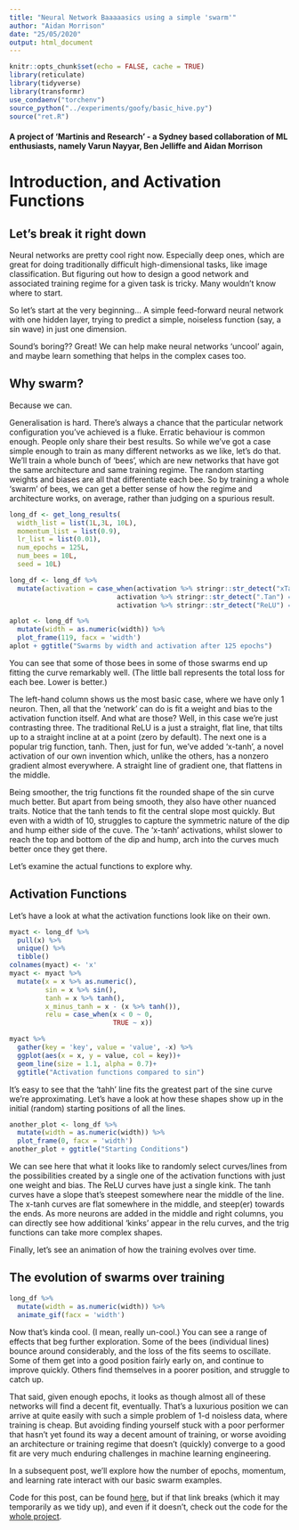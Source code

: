 ```yaml
---
title: "Neural Network Baaaaasics using a simple 'swarm'"
author: "Aidan Morrison"
date: "25/05/2020"
output: html_document
---
```


```r
knitr::opts_chunk$set(echo = FALSE, cache = TRUE)
library(reticulate)
library(tidyverse)
library(transformr)
use_condaenv("torchenv")
source_python("../experiments/goofy/basic_hive.py")
source("ret.R")
```

#### A project of 'Martinis and Research' - a Sydney based collaboration of ML enthusiasts, namely Varun Nayyar, Ben Jelliffe and Aidan Morrison

# Introduction, and Activation Functions

## Let's break it right down

Neural networks are pretty cool right now.  Especially deep ones, which are great for doing traditionally difficult high-dimensional tasks, like image classification.  But figuring out how to design a good network and associated training regime for a given task is tricky.  Many wouldn't know where to start.

So let's start at the very beginning... A simple feed-forward neural network with one hidden layer, trying to predict a simple, noiseless function (say, a sin wave) in just one dimension.  

Sound's boring?? Great! We can help make neural networks 'uncool' again, and maybe learn something that helps in the complex cases too.

## Why swarm?

Because we can. 

Generalisation is hard. There's always a chance that the particular network configuration you've achieved is a fluke. Erratic behaviour is common enough. People only share their best results. So while we've got a case simple enough to train as many different networks as we like, let's do that. We'll train a whole bunch of 'bees', which are new networks that have got the same architecture and same training regime.  The random starting weights and biases are all that differentiate each bee. So by training a whole 'swarm' of bees, we can get a better sense of how the regime and architecture works, on average, rather than judging on a spurious result. 


```r
long_df <- get_long_results(
  width_list = list(1L,3L, 10L),
  momentum_list = list(0.9),
  lr_list = list(0.01),
  num_epochs = 125L,
  num_bees = 10L,
  seed = 10L)

long_df <- long_df %>% 
  mutate(activation = case_when(activation %>% stringr::str_detect("xTan") == TRUE~"x - tanh",
                           activation %>% stringr::str_detect(".Tan") == TRUE ~ "tanh",
                           activation %>% stringr::str_detect("ReLU") == TRUE ~ "ReLU"))

aplot <- long_df %>%
  mutate(width = as.numeric(width)) %>% 
  plot_frame(119, facx = 'width')
aplot + ggtitle("Swarms by width and activation after 125 epochs")

```



You can see that some of those bees in some of those swarms end up fitting the curve remarkably well. (The little ball represents the total loss for each bee.  Lower is better.)

The left-hand column shows us the most basic case, where we have only 1 neuron. Then, all that the 'network' can do is fit a weight and bias to the activation function itself. And what are those?  Well, in this case we're just contrasting three. The traditional ReLU is a just a straight, flat line, that tilts up to a straight incline at at a point (zero by default).  The next one is a popular trig function, tanh. Then, just for fun, we've added 'x-tanh', a novel activation of our own invention which, unlike the others, has a nonzero gradient almost everywhere. A straight line of gradient one, that flattens in the middle.

Being smoother, the trig functions fit the rounded shape of the sin curve much better. But apart from being smooth, they also have other nuanced traits. Notice that the tanh tends to fit the central slope most quickly.  But even with a width of 10, struggles to capture the symmetric nature of the dip and hump either side of the cuve. The 'x-tanh' activations, whilst slower to reach the top and bottom of the dip and hump, arch into the curves much better once they get there. 

Let's examine the actual functions to explore why.

## Activation Functions

Let's have a look at what the activation functions look like on their own. 

```r
myact <- long_df %>%
  pull(x) %>%
  unique() %>%
  tibble()
colnames(myact) <- 'x'
myact <- myact %>%
  mutate(x = x %>% as.numeric(),
         sin = x %>% sin(),
         tanh = x %>% tanh(),
         x_minus_tanh = x - (x %>% tanh()),
         relu = case_when(x < 0 ~ 0,
                          TRUE ~ x))

myact %>%
  gather(key = 'key', value = 'value', -x) %>%
  ggplot(aes(x = x, y = value, col = key))+
  geom_line(size = 1.1, alpha = 0.7)+
  ggtitle("Activation functions compared to sin")

```

It's easy to see that the 'tahh' line fits the greatest part of the sine curve we're approximating. Let's have a look at how these shapes show up in the initial (random) starting positions of all the lines.

```r
another_plot <- long_df %>%
  mutate(width = as.numeric(width)) %>% 
  plot_frame(0, facx = 'width')
another_plot + ggtitle("Starting Conditions")

```

We can see here that what it looks like to randomly select curves/lines from the possibilities created by a single one of the activation functions with just one weight and bias.  The ReLU curves have just a single kink. The tanh curves have a slope that's steepest somewhere near the middle of the line.  The x-tanh curves are flat somewhere in the middle, and steep(er) towards the ends.  As more neurons are added in the middle and right columns, you can directly see how additional 'kinks' appear in the relu curves, and the trig functions can take more complex shapes. 

Finally, let's see an animation of how the training evolves over time.

## The evolution of swarms over training

```r
long_df %>% 
  mutate(width = as.numeric(width)) %>% 
  animate_gif(facx = 'width')
```

Now that's kinda cool. (I mean, really un-cool.) You can see a range of effects that beg further exploration.  Some of the bees (individual lines) bounce around considerably, and the loss of the fits seems to oscillate.  Some of them get into a good position fairly early on, and continue to improve quickly.  Others find themselves in a poorer position, and struggle to catch up. 

That said, given enough epochs, it looks as though almost all of these networks will find a decent fit, eventually.  That's a luxurious position we can arrive at quite easily with such a simple problem of 1-d noisless data, where training is cheap.  But avoiding finding yourself stuck with a poor performer that hasn't yet found its way a decent amount of training, or worse avoiding an architecture or training regime that doesn't (quickly) converge to a good fit are very much enduring challenges in machine learning engineering. 

In a subsequent post, we'll explore how the number of epochs, momentum, and learning rate interact with our basic swarm examples.

Code for this post, can be found [here](https://github.com/nayyarv/bayesnets/tree/aidan/exp/rstuff), but if that link breaks (which it may temporarily as we tidy up), and even if it doesn't, check out the code for the [whole project](https://github.com/nayyarv/bayesnets). 
